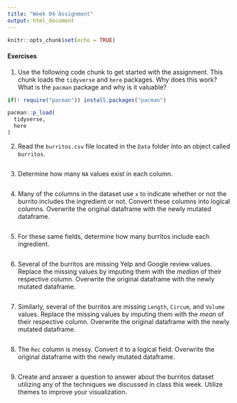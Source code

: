 ```yaml
---
title: "Week 04 Assignment"
output: html_document
---
```


```r
knitr::opts_chunk$set(echo = TRUE)
```

#### Exercises

1. Use the following code chunk to get started with the assignment. This chunk loads the `tidyverse` and `here` packages. Why does this work? What is the `pacman` package and why is it valuable?

```r
if(! require("pacman")) install.packages("pacman")

pacman::p_load(
  tidyverse,
  here
)
```

2. Read the `burritos.csv` file located in the `Data` folder into an object called `burritos`.

```r

```

3. Determine how many `NA` values exist in each column.

```r

```

4. Many of the columns in the dataset use `x` to indicate whether or not the burrito includes the ingredient or not. Convert these columns into logical columns. Overwrite the original dataframe with the newly mutated dataframe.

```r

```

5. For these same fields, determine how many burritos include each ingredient.

```r

```

6. Several of the burritos are missing Yelp and Google review values. Replace the missing values by imputing them with the *median* of their respective column. Overwrite the original dataframe with the newly mutated dataframe.

```r

```

7. Similarly, several of the burritos are missing `Length`, `Circum`, and `Volume` values. Replace the missing values by imputing them with the *mean* of their respective column. Overwrite the original dataframe with the newly mutated dataframe.

```r

```

8. The `Rec` column is messy. Convert it to a logical field. Overwrite the original dataframe with the newly mutated dataframe.

```r

```

9. Create and answer a question to answer about the burritos dataset utilizing any of the techniques we discussed in class this week. Utilize themes to improve your visualization.

